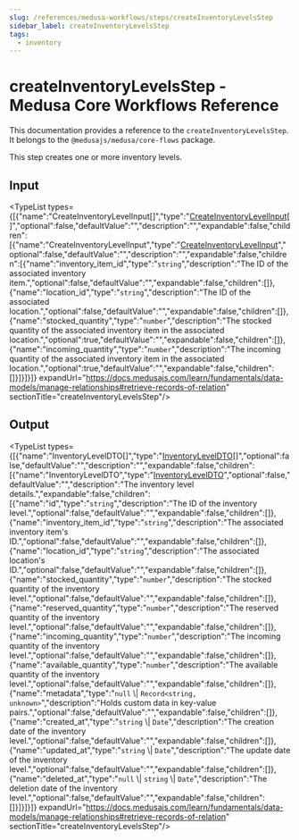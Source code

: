 ```yaml
---
slug: /references/medusa-workflows/steps/createInventoryLevelsStep
sidebar_label: createInventoryLevelsStep
tags:
  - inventory
---
```



# createInventoryLevelsStep - Medusa Core Workflows Reference

This documentation provides a reference to the `createInventoryLevelsStep`. It belongs to the `@medusajs/medusa/core-flows` package.

This step creates one or more inventory levels.

## Input

<TypeList types={[{"name":"CreateInventoryLevelInput[]","type":"[CreateInventoryLevelInput](../../../../../types/InventoryTypes/interfaces/types.InventoryTypes.CreateInventoryLevelInput/page.mdx)[]","optional":false,"defaultValue":"","description":"","expandable":false,"children":[{"name":"CreateInventoryLevelInput","type":"[CreateInventoryLevelInput](../../../../../types/InventoryTypes/interfaces/types.InventoryTypes.CreateInventoryLevelInput/page.mdx)","optional":false,"defaultValue":"","description":"","expandable":false,"children":[{"name":"inventory_item_id","type":"`string`","description":"The ID of the associated inventory item.","optional":false,"defaultValue":"","expandable":false,"children":[]},{"name":"location_id","type":"`string`","description":"The ID of the associated location.","optional":false,"defaultValue":"","expandable":false,"children":[]},{"name":"stocked_quantity","type":"`number`","description":"The stocked quantity of the associated inventory item in the associated location.","optional":true,"defaultValue":"","expandable":false,"children":[]},{"name":"incoming_quantity","type":"`number`","description":"The incoming quantity of the associated inventory item in the associated location.","optional":true,"defaultValue":"","expandable":false,"children":[]}]}]}]} expandUrl="https://docs.medusajs.com/learn/fundamentals/data-models/manage-relationships#retrieve-records-of-relation" sectionTitle="createInventoryLevelsStep"/>

## Output

<TypeList types={[{"name":"InventoryLevelDTO[]","type":"[InventoryLevelDTO](../../../../../types/InventoryTypes/interfaces/types.InventoryTypes.InventoryLevelDTO/page.mdx)[]","optional":false,"defaultValue":"","description":"","expandable":false,"children":[{"name":"InventoryLevelDTO","type":"[InventoryLevelDTO](../../../../../types/InventoryTypes/interfaces/types.InventoryTypes.InventoryLevelDTO/page.mdx)","optional":false,"defaultValue":"","description":"The inventory level details.","expandable":false,"children":[{"name":"id","type":"`string`","description":"The ID of the inventory level.","optional":false,"defaultValue":"","expandable":false,"children":[]},{"name":"inventory_item_id","type":"`string`","description":"The associated inventory item's ID.","optional":false,"defaultValue":"","expandable":false,"children":[]},{"name":"location_id","type":"`string`","description":"The associated location's ID.","optional":false,"defaultValue":"","expandable":false,"children":[]},{"name":"stocked_quantity","type":"`number`","description":"The stocked quantity of the inventory level.","optional":false,"defaultValue":"","expandable":false,"children":[]},{"name":"reserved_quantity","type":"`number`","description":"The reserved quantity of the inventory level.","optional":false,"defaultValue":"","expandable":false,"children":[]},{"name":"incoming_quantity","type":"`number`","description":"The incoming quantity of the inventory level.","optional":false,"defaultValue":"","expandable":false,"children":[]},{"name":"available_quantity","type":"`number`","description":"The available quantity of the inventory level.","optional":false,"defaultValue":"","expandable":false,"children":[]},{"name":"metadata","type":"`null` \\| `Record<string, unknown>`","description":"Holds custom data in key-value pairs.","optional":false,"defaultValue":"","expandable":false,"children":[]},{"name":"created_at","type":"`string` \\| `Date`","description":"The creation date of the inventory level.","optional":false,"defaultValue":"","expandable":false,"children":[]},{"name":"updated_at","type":"`string` \\| `Date`","description":"The update date of the inventory level.","optional":false,"defaultValue":"","expandable":false,"children":[]},{"name":"deleted_at","type":"`null` \\| `string` \\| `Date`","description":"The deletion date of the inventory level.","optional":false,"defaultValue":"","expandable":false,"children":[]}]}]}]} expandUrl="https://docs.medusajs.com/learn/fundamentals/data-models/manage-relationships#retrieve-records-of-relation" sectionTitle="createInventoryLevelsStep"/>
